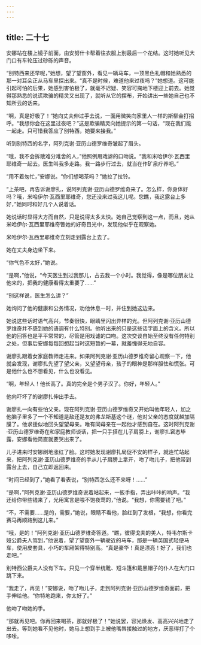 ```yaml
---
---
---
```

title: 二十七
---




安娜站在楼上镜子前面，由安努什卡帮着往衣服上别最后一个花结。这时她听见大门口有车轮压过砂砾的声音。

“别特西来还早呢，”她想，望了望窗外，看见一辆马车，一顶黑色礼帽和她熟悉的那一对耳朵正从马车里探出来。“真不是时候，难道他来过夜吗？”她想道。这可能引起可怕的后果，她感到害怕极了，就毫不迟疑、笑容可掬地下楼迎上前去。她觉得那熟悉的说谎欺骗的精灵又出现了，就听从它的摆布，开始讲出一些她自己也不知所云的话来。

“啊，真是好极了！”她向丈夫伸过手去说，一面用微笑向家里人一样的斯柳金打招呼。“我想你会在这里过夜吧？”这是欺骗精灵向她提示的第一句话，“现在我们能一起走。只可惜我答应了别特西，她要来接我。”

听到别特西的名字，阿列克谢·亚历山德罗维奇皱起了眉头。

“哦，我不会拆散难分难舍的人，”他照例用戏谑的口吻说。“我和米哈伊尔·瓦西里耶维奇一起去。医生叫我多走路。我一路步行过去，就当在作矿泉疗养吧。”

“用不着匆忙，”安娜说。“你们想喝茶吗？”她拉了拉铃。

“上茶吧，再告诉谢廖扎，说阿列克谢·亚历山德罗维奇来了。怎么样，你身体好吗？哦，米哈伊尔·瓦西里耶维奇，您还没来过我这儿呢。您瞧，我这露台上多好，”她同时和好几个人说着话。

她说话时显得大方而自然，只是说得太多太快。她自己觉察到这一点，而且，她从米哈伊尔·瓦西里耶维奇瞥她的好奇目光中，发现他似乎在观察她。

米哈伊尔·瓦西里耶维奇立刻走到露台上去了。

她在丈夫身边坐下来。

“你气色不太好，”她说。

“是啊，”他说，“今天医生到过我那儿，占去我一个小时。我觉得，像是哪位朋友让他来的，把我的健康看得太重要了……”

“别这样说，医生怎么讲？”

她询问了他的健康和公务情况，劝他休息一时，并住到她这边来。

她说这些话时语气高兴，节奏很快，眼睛里闪出异样的光。但阿列克谢·亚历山德罗维奇并不感到她的语调有什么特别。他听出来的只是这些话字面上的含义。所以他的回答也是平平常常的，尽管是用戏谑的口吻。这次交谈自始至终没有任何特别之处，但事后安娜每每回想起当时这短暂的一幕，就羞愧得无地自容。

谢廖扎跟着女家庭教师走进来。如果阿列克谢·亚历山德罗维奇留心观察一下，他就会发现，谢廖扎先望了望父亲，又望望母亲，孩子的眼神是那样胆怯和慌张。可是他什么也不想看见，什么也没看见。

“啊，年轻人！他长高了。真的完全是个男子汉了。你好，年轻人。”

他向吓坏了的谢廖扎伸出手去。

谢廖扎一向有些怕父亲。现在阿列克谢·亚历山德罗维奇又开始叫他年轻人，加之他脑子里多了一个不知道是敌还是友的弗龙斯基这个谜，他对父亲的态度就越加隔膜了。他求援似地回头望望母亲。唯有同母亲在一起他才感到自在。这时阿列克谢·亚历山德罗维奇在和家庭教师谈话，把一只手搭在儿子肩膀上，谢廖扎窘态毕露，安娜看他简直就要哭出来了。

儿子进来时安娜刷地涨红了脸。这时她发现谢廖扎局促不安的样子，就连忙站起来，把阿列克谢·亚历山德罗维奇的手从儿子肩膀上拿开，吻了吻儿子，把他带到露台上去，自己立即返回来。

“时间已经到了，”她看了看表说，“别特西怎么还不来呀！……”

“是啊，”阿列克谢·亚历山德罗维奇说着站起来，一扳手指，弄出咔咔的响声。“我还给你带些钱来了，光用寓言是喂不饱夜莺的，”他说。“我想，你需要钱了吧。”

“不，不需要……是的，需要，”她说，眼睛不看他，脸红到了发根，“我想，你看完赛马再顺路到这儿来。”

“哦，是的！”阿列克谢·亚历山德罗维奇答道。“瞧，彼得戈夫的美人，特韦尔斯卡娅公爵夫人驾到，”他说着，望了望窗外一辆驶近的马车，那是一辆英国式轻便马车，使用皮套具，小巧的车厢架得特别高。“真是豪华！真是漂亮！好了，我们也走吧。”

别特西公爵夫人没有下车。只见一个穿半统靴、短斗篷和戴黑帽子的仆人在大门口跳下来。

“我走了，再见！”安娜说，吻了吻儿子，走到阿列克谢·亚历山德罗维奇面前，把手伸给他。“你特地跑来，你太好了。”

他吻了吻她的手。

“那就再见吧。你再回来喝茶，那就好极了！”她说罢，容光焕发、高高兴兴地走了出去。等到她看不见他时，她马上想到手上被他嘴唇接触过的地方，厌恶得打了个哆嗦。